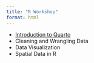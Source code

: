 ```yaml
---
title: "R Workshop"
format: html
---
```


- [Introduction to Quarto](intro_2_quarto.html)
- Cleaning and Wrangling Data
- Data Visualization
- Spatial Data in R